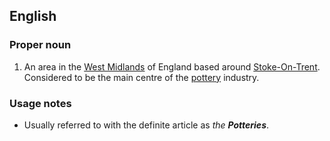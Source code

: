 {{also|potteries}}
==English==
{{wikipedia|Staffordshire Potteries}}

===Proper noun===
{{en-proper noun}}

# {{British}} An area in the [[West Midlands]] of England based around [[w:Stoke-On-Trent|Stoke-On-Trent]]. Considered to be the main centre of the [[pottery]] industry.

===Usage notes===
* Usually referred to with the definite article as ''the '''Potteries'''''.